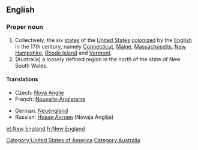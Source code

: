 ==English==
{{wikipedia}}
===Proper noun===
{{en-proper noun|sg=[[new|New]] [[England]]}}

# Collectively, the six [[state]]s of the [[United States]] [[colonize]]d by the [[English]] in the 17th century, namely [[Connecticut]], [[Maine]], [[Massachusetts]], [[New Hampshire]], [[Rhode Island]] and [[Vermont]].
# (Australia) a loosely defined region in the north of the state of New South Wales.

====Translations====
{{trans-top}}
* Czech: [[Nová Anglie]] {{f}}
* French: [[Nouvelle-Angleterre]] {{f}}
{{trans-mid}}
* German: [[Neuengland]]
* Russian: [[Новая Англия]] (Nóvaja Ánglija) {{f}}
{{trans-end}}

[[Category:United States of America]]
[[Category:Australia]]

[[et:New England]]
[[fr:New England]]